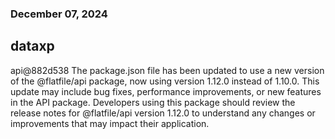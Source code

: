 ### December 07, 2024
## dataxp

api@882d538
The package.json file has been updated to use a new version of the @flatfile/api package, now using version 1.12.0 instead of 1.10.0. This update may include bug fixes, performance improvements, or new features in the API package. Developers using this package should review the release notes for @flatfile/api version 1.12.0 to understand any changes or improvements that may impact their application.
